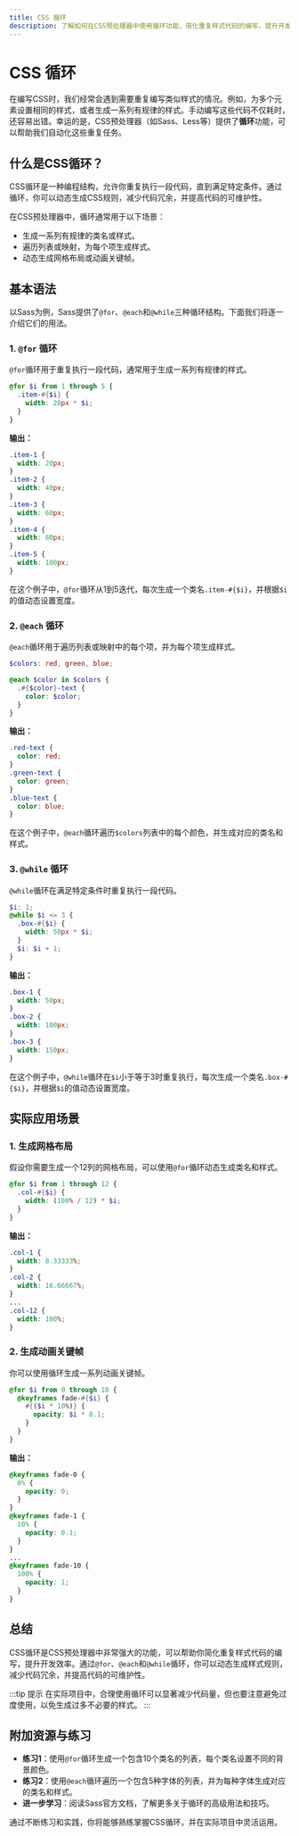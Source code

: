 ```yaml
---
title: CSS 循环
description: 了解如何在CSS预处理器中使用循环功能，简化重复样式代码的编写，提升开发效率。
---
```


# CSS 循环

在编写CSS时，我们经常会遇到需要重复编写类似样式的情况。例如，为多个元素设置相同的样式，或者生成一系列有规律的样式。手动编写这些代码不仅耗时，还容易出错。幸运的是，CSS预处理器（如Sass、Less等）提供了**循环**功能，可以帮助我们自动化这些重复任务。

## 什么是CSS循环？

CSS循环是一种编程结构，允许你重复执行一段代码，直到满足特定条件。通过循环，你可以动态生成CSS规则，减少代码冗余，并提高代码的可维护性。

在CSS预处理器中，循环通常用于以下场景：
- 生成一系列有规律的类名或样式。
- 遍历列表或映射，为每个项生成样式。
- 动态生成网格布局或动画关键帧。

## 基本语法

以Sass为例，Sass提供了`@for`、`@each`和`@while`三种循环结构。下面我们将逐一介绍它们的用法。

### 1. `@for` 循环

`@for`循环用于重复执行一段代码，通常用于生成一系列有规律的样式。

```scss
@for $i from 1 through 5 {
  .item-#{$i} {
    width: 20px * $i;
  }
}
```

**输出：**
```css
.item-1 {
  width: 20px;
}
.item-2 {
  width: 40px;
}
.item-3 {
  width: 60px;
}
.item-4 {
  width: 80px;
}
.item-5 {
  width: 100px;
}
```

在这个例子中，`@for`循环从1到5迭代，每次生成一个类名`.item-#{$i}`，并根据`$i`的值动态设置宽度。

### 2. `@each` 循环

`@each`循环用于遍历列表或映射中的每个项，并为每个项生成样式。

```scss
$colors: red, green, blue;

@each $color in $colors {
  .#{$color}-text {
    color: $color;
  }
}
```

**输出：**
```css
.red-text {
  color: red;
}
.green-text {
  color: green;
}
.blue-text {
  color: blue;
}
```

在这个例子中，`@each`循环遍历`$colors`列表中的每个颜色，并生成对应的类名和样式。

### 3. `@while` 循环

`@while`循环在满足特定条件时重复执行一段代码。

```scss
$i: 1;
@while $i <= 3 {
  .box-#{$i} {
    width: 50px * $i;
  }
  $i: $i + 1;
}
```

**输出：**
```css
.box-1 {
  width: 50px;
}
.box-2 {
  width: 100px;
}
.box-3 {
  width: 150px;
}
```

在这个例子中，`@while`循环在`$i`小于等于3时重复执行，每次生成一个类名`.box-#{$i}`，并根据`$i`的值动态设置宽度。

## 实际应用场景

### 1. 生成网格布局

假设你需要生成一个12列的网格布局，可以使用`@for`循环动态生成类名和样式。

```scss
@for $i from 1 through 12 {
  .col-#{$i} {
    width: (100% / 12) * $i;
  }
}
```

**输出：**
```css
.col-1 {
  width: 8.33333%;
}
.col-2 {
  width: 16.66667%;
}
...
.col-12 {
  width: 100%;
}
```

### 2. 生成动画关键帧

你可以使用循环生成一系列动画关键帧。

```scss
@for $i from 0 through 10 {
  @keyframes fade-#{$i} {
    #{($i * 10%)} {
      opacity: $i * 0.1;
    }
  }
}
```

**输出：**
```css
@keyframes fade-0 {
  0% {
    opacity: 0;
  }
}
@keyframes fade-1 {
  10% {
    opacity: 0.1;
  }
}
...
@keyframes fade-10 {
  100% {
    opacity: 1;
  }
}
```

## 总结

CSS循环是CSS预处理器中非常强大的功能，可以帮助你简化重复样式代码的编写，提升开发效率。通过`@for`、`@each`和`@while`循环，你可以动态生成样式规则，减少代码冗余，并提高代码的可维护性。

:::tip 提示
在实际项目中，合理使用循环可以显著减少代码量，但也要注意避免过度使用，以免生成过多不必要的样式。
:::

## 附加资源与练习

- **练习1**：使用`@for`循环生成一个包含10个类名的列表，每个类名设置不同的背景颜色。
- **练习2**：使用`@each`循环遍历一个包含5种字体的列表，并为每种字体生成对应的类名和样式。
- **进一步学习**：阅读Sass官方文档，了解更多关于循环的高级用法和技巧。

通过不断练习和实践，你将能够熟练掌握CSS循环，并在实际项目中灵活运用。